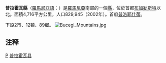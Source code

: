 {{Romanian counties infobox
|name=Prahova
|coa=Stema Prahova.png
|map=Prahova.png
|Historic region=Greater Wallachia
|lDevelopment region=[[Sud_(development_region)|Sud]]
|capital=Ploieşti
|ind=PH
|population=829,945
|asof=2002
|density=176
|area=4,716
|webc=http://www.cjph.ro/
|webp=http://www.prefecturaprahova.ro/
|telpref=44}}
'''普拉霍瓦縣'''（[[羅馬尼亞語|羅馬尼亞語]]：'''{{lang|ro|Judeţul Prahova}}'''）是[[羅馬尼亞|羅馬尼亞]]南部的一個[[羅馬尼亞行政區劃|縣]]，位於首都[[布加勒斯特|布加勒斯特]]以北。面積4,716平方公里，人口829,945（2002年）。首府[[普洛耶什蒂|普洛耶什蒂]]。

下設2市、12镇、89鄉。
[[File:Bucegi_Mountains.jpg|thumb]]

==注释==
{{reflist}}

{{羅馬尼亞行政區劃}}
{{Prahova County}}

[[Category:罗马尼亚行政区划|P]]
[[Category:普拉霍瓦县|]]